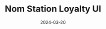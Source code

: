 ---
title: "Nom Station Loyalty UI"
description: "A comprehensive loyalty program solution built for Nom Station, a local bubble tea business, to enhance customer retention and engagement."
date: "2024-03-20"
link: "https://nom-station-loyalty-ui.vercel.app/"
images: [
  "/images/projects/nom-station/1.png",
  "/images/projects/nom-station/2.png",
  "/images/projects/nom-station/3.png",
  "/images/projects/nom-station/4.png"
]
---